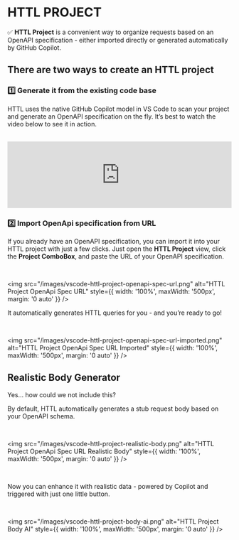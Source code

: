 # HTTL PROJECT

✅ **HTTL Project** is a convenient way to organize requests based on an OpenAPI specification - either imported directly or generated automatically by GitHub Copilot.

## There are two ways to create an HTTL project

### 1️⃣ Generate it from the existing code base

HTTL uses the native GitHub Copilot model in VS Code to scan your project and generate an OpenAPI specification on the fly.
It’s best to watch the video below to see it in action.

<br/>

<iframe 
  width="100%" 
  style={{ aspectRatio: '16/9' }} 
  src="https://www.youtube.com/embed/DIqXXu8YENo" 
  title="YouTube video player" 
  frameBorder="0" 
  allow="accelerometer; autoplay; clipboard-write; encrypted-media; gyroscope; picture-in-picture; web-share" 
  referrerPolicy="strict-origin-when-cross-origin" 
  allowFullScreen>
</iframe>


### 2️⃣ Import OpenApi specification from URL

If you already have an OpenAPI specification, you can import it into your HTTL project with just a few clicks.
Just open the **HTTL Project** view, click the **Project ComboBox**, and paste the URL of your OpenAPI specification.

<br/>

<img 
  src="/images/vscode-httl-project-openapi-spec-url.png" 
  alt="HTTL Project OpenApi Spec URL" 
  style={{ width: '100%', maxWidth: '500px', margin: '0 auto' }}
/>

It automatically generates HTTL queries for you - and you’re ready to go!

<br/>

<img 
  src="/images/vscode-httl-project-openapi-spec-url-imported.png" 
  alt="HTTL Project OpenApi Spec URL Imported" 
  style={{ width: '100%', maxWidth: '500px', margin: '0 auto' }}
/>

## Realistic Body Generator

Yes… how could we not include this?

By default, HTTL automatically generates a stub request body based on your OpenAPI schema.

<br/>

<img 
  src="/images/vscode-httl-project-realistic-body.png" 
  alt="HTTL Project OpenApi Spec URL Realistic Body" 
  style={{ width: '100%', maxWidth: '500px', margin: '0 auto' }}
/>

<br/>

Now you can enhance it with realistic data - powered by Copilot and triggered with just one little button.

<br/>

<img 
  src="/images/vscode-httl-project-body-ai.png" 
  alt="HTTL Project Body AI"
  style={{ width: '100%', maxWidth: '500px', margin: '0 auto' }}
/>